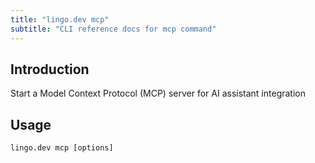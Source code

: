```yaml
---
title: "lingo.dev mcp"
subtitle: "CLI reference docs for mcp command"
---
```


## Introduction

Start a Model Context Protocol (MCP) server for AI assistant integration

## Usage

`lingo.dev mcp [options]`
